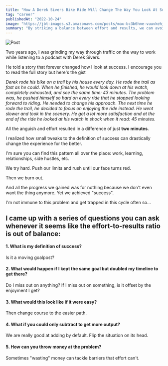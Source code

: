 ```yaml
---
title: "How A Derek Sivers Bike Ride Will Change The Way You Look At Success"
tag: "career"
publishedAt: "2022-10-24"
image: "https://jbt-images.s3.amazonaws.com/posts/max-bc3b6hme-vuuvkehjgcu-unsplash-scaled.jpeg"
summary: "By striking a balance between effort and results, we can avoid burnout and enjoy the journey. Consider these questions to assess your effort-to-results ratio and explore a more fulfilling approach to success"
---
```


![Post](https://jbt-images.s3.amazonaws.com/posts/max-bc3b6hme-vuuvkehjgcu-unsplash-scaled.jpeg)

Two years ago, I was grinding my way through traffic on the way to work while listening to a podcast with Derek Sivers.

He told a story that forever changed how I look at success. I encourage you to read the full story but here's the gist

_Derek rode his bike on a trail by his house every day. He rode the trail as fast as he could. When he finished, he would look down at his watch, completely exhausted, and see the same time: 43 minutes. The problem was, he pushed himself so hard on every ride that he stopped looking forward to riding. He needed to change his approach. The next time he rode the trail, he decided to focus on enjoying the ride instead. He went slower and took in the scenery. He got a lot more satisfaction and at the end of the ride he looked at his watch in shock when it read: 45 minutes._

All the anguish and effort resulted in a difference of just **two minutes**.

I realized how small tweaks to the definition of success can drastically change the experience for the better.

I'm sure you can find this pattern all over the place: work, learning, relationships, side hustles, etc.

We try hard. Push our limits and rush until our face turns red.

Then we burn out.

And all the progress we gained was for nothing because we don't even want the thing anymore. Yet we achieved "success".

I'm not immune to this problem and get trapped in this cycle often so...

## I came up with a series of questions you can ask whenever it seems like the effort-to-results ratio is out of balance:

#### 1. What is my definition of success?

Is it a moving goalpost?

#### 2. What would happen if I kept the same goal but doubled my timeline to get there?

Do I miss out on anything? If I miss out on something, is it offset by the enjoyment I get?

#### 3. What would this look like if it were easy?

Then change course to the easier path.

#### 4. What if you could only subtract to get more output?

We are really good at adding by default. Flip the situation on its head.

#### 5. How can you throw money at the problem?

Sometimes "wasting" money can tackle barriers that effort can't.
